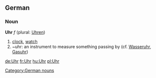 ==German==

===Noun===
'''Uhr''' ''f'' (plural: [[Uhren]])

# [[clock]], [[watch]]
# ~uhr: an instrument to measure something passing by (cf. [[Wasseruhr]], [[Gasuhr]])

[[Category:German nouns]]

[[de:Uhr]]
[[fr:Uhr]]
[[hu:Uhr]]
[[pl:Uhr]]
